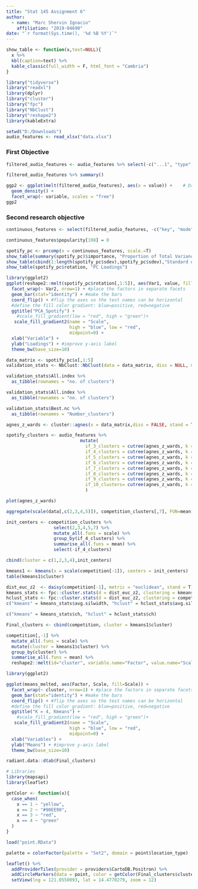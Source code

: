 ```yaml
---
title: "Stat 145 Assignment 6"
author:
  - name: "Marc Shervin Ignacio"
    affiliation: "2019-04690"
date: "`r format(Sys.time(), '%d %B %Y')`"
---
```

```r
show_table <- function(x,text=NULL){
  x %>%
  kbl(caption=text) %>%
  kable_classic(full_width = F, html_font = "Cambria")
}
```
```r
library("tidyverse")
library("readxl")
library(dplyr)
library("cluster")
library("fpc")
library("NbClust")
library("reshape2")
library(kableExtra)
```

```r
setwd("D:/Downloads")
audio_features <- read_xlsx("data.xlsx")
```
### First Objective
```r
filtered_audio_features <- audio_features %>% select(-c("...1", "type", "id", "uri", "track_href", "analysis_url", "track.name"  ))
```
```r
filtered_audio_features %>% summary()
```
```r
ggp2 <- ggplot(melt(filtered_audio_features), aes(x = value)) +    # Draw each column as density
  geom_density() + 
  facet_wrap(~ variable, scales = "free")
ggp2

```
### Second research objective
```r
continuous_features <- select(filtered_audio_features, -c("key", "mode", "time_signature"))
```
```r
continuous_features$popularity[198] = 0
```

```r
spotify_pc <- prcomp(x = continuous_features, scale.=T)
show_table(summary(spotify_pc)$importance, "Proportion of Total Variance retained per PC")
show_table(cbind(1:length(spotify_pc$sdev),spotify_pc$sdev),"Standard deviation of components")
show_table(spotify_pc$rotation, "PC Loadings")
```
```r
library(ggplot2)
ggplot(reshape2::melt(spotify_pc$rotation[,1:5]), aes(Var1, value, fill=value)) + 
  facet_wrap(~ Var2, nrow=1) + #place the factors in separate facets
  geom_bar(stat="identity") + #make the bars
  coord_flip() + #flip the axes so the test names can be horizontal  
  #define the fill color gradient: blue=positive, red=negative
  ggtitle("PCA_Spotify") +
    #scale_fill_gradient(low = "red", high = "green")+
   scale_fill_gradient2(name = "Scale", 
                        high = "blue", low = "red", 
                        midpoint=0) +
  xlab("Variable") +
  ylab("Loadings") + #improve y-axis label
  theme_bw(base_size=10)
```

```r
data_matrix <- spotify_pc$x[,1:5]
validation_stats <- NbClust::NbClust(data = data_matrix, diss = NULL, min.nc = 2, max.nc = 10, method = "ward.D")
```
```r
validation_stats$All.index %>%
  as_tibble(rownames = "no. of clusters")
```

```r
validation_stats$All.index %>%
  as_tibble(rownames = "no. of clusters")
```
```r
validation_stats$Best.nc %>%
  as_tibble(rownames = "Number_clusters")
```

```r
agnes_z_wards <- cluster::agnes(x = data_matrix,diss = FALSE, stand = T, method = "ward")

spotify_clusters <- audio_features %>%
                            mutate(
                              if_3_clusters = cutree(agnes_z_wards, k = 3),
                              if_4_clusters = cutree(agnes_z_wards, k = 4),
                              if_5_clusters = cutree(agnes_z_wards, k = 5),
                              if_6_clusters = cutree(agnes_z_wards, k = 6),
                              if_7_clusters = cutree(agnes_z_wards, k = 7),
                              if_8_clusters = cutree(agnes_z_wards, k = 8),
                              if_9_clusters = cutree(agnes_z_wards, k = 9),
                              if_10_clusters= cutree(agnes_z_wards, k = 10) 
                              )
```


```r
plot(agnes_z_wards)
```


```r
aggregate(scale(data[,c(2,3,4,5)]), competition_clusters[,7], FUN=mean)
```

```r
init_centers <- competition_clusters %>%
                  select(2,3,4,5,7) %>%
                  mutate_all(.funs = scale) %>%
                  group_by(if_4_clusters) %>%
                  summarise_all(.funs = mean) %>%
                  select(-if_4_clusters)
```
```r

cbind(cluster = c(1,2,3,4),init_centers)
```

```r
kmeans1 <- kmeans(x = scale(competition[-1]), centers = init_centers)
table(kmeans1$cluster)
```

```r
dist_euc_z2  <- daisy(competition[-1], metric = "euclidean", stand = T)
kmeans_stats <- fpc::cluster.stats(d = dist_euc_z2, clustering = kmeans1$cluster)
hclust_stats <- fpc::cluster.stats(d = dist_euc_z2, clustering = competition_clusters$if_4_clusters)
c("kmeans" = kmeans_stats$avg.silwidth, "hclust" = hclust_stats$avg.silwidth)
```

```r
c("kmeans" = kmeans_stats$ch, "hclust" = hclust_stats$ch)
```

```r
Final_clusters <- cbind(competition, cluster = kmeans1$cluster)
```


```r
competition[,-1] %>%
  mutate_all(.funs = scale) %>%
  mutate(cluster = kmeans1$cluster) %>%
  group_by(cluster) %>%
  summarise_all(.funs = mean) %>%
  reshape2::melt(id="cluster", variable.name="Factor", value.name="Scale") -> means_melted

```
```r
library(ggplot2)

ggplot(means_melted, aes(Factor, Scale, fill=Scale)) + 
  facet_wrap(~ cluster, nrow=1) + #place the factors in separate facets
  geom_bar(stat="identity") + #make the bars
  coord_flip() + #flip the axes so the test names can be horizontal  
  #define the fill color gradient: blue=positive, red=negative
  ggtitle("K = 4, Kmeans") +
    #scale_fill_gradient(low = "red", high = "green")+
   scale_fill_gradient2(name = "Scale", 
                        high = "blue", low = "red", 
                        midpoint=0) +
  xlab("Variables") +
  ylab("Means") + #improve y-axis label
  theme_bw(base_size=10)
```
```r
radiant.data::dtab(Final_clusters)
```

```r

# Libraries
library(mapsapi)
library(leaflet)

```
```r
getColor <- function(x){
  case_when(
    x == 1 ~ "yellow",
    x == 2 ~ "#90EE90",
    x == 3 ~ "red",
    x == 4 ~ "green"
  )
}

```
```r
load("point.RData")

palette = colorFactor(palette = "Set2", domain = point$location_type)

leaflet() %>% 
  addProviderTiles(provider = providers$CartoDB.Positron) %>%
  addCircleMarkers(data = point, color = getColor(Final_clusters$cluster),label = ~address_google) %>%
  setView(lng = 121.0550093, lat = 14.4770279, zoom = 12)
```


